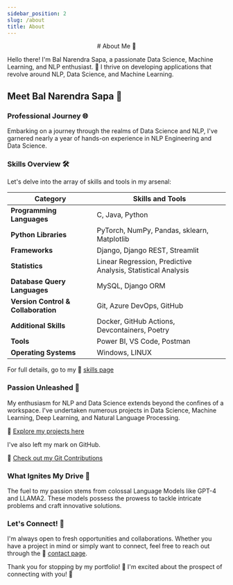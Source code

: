 ---
sidebar_position: 2
slug: /about
title: About
---
<center>
# About Me 👋
</center>

Hello there! I'm Bal Narendra Sapa, a passionate Data Science, Machine Learning, and NLP enthusiast. 🚀 I thrive on developing applications that revolve around NLP, Data Science, and Machine Learning.

## Meet Bal Narendra Sapa 🚀

### Professional Journey 🌐

Embarking on a journey through the realms of Data Science and NLP, I've garnered nearly a year of hands-on experience in NLP Engineering and Data Science.

### Skills Overview 🛠️

Let's delve into the array of skills and tools in my arsenal:

| **Category**                       | **Skills and Tools**                                         |
|------------------------------------|--------------------------------------------------------------|
| **Programming Languages**          | C, Java, Python                                              |
| **Python Libraries**               | PyTorch, NumPy, Pandas, sklearn, Matplotlib                  |
| **Frameworks**                     | Django, Django REST, Streamlit                               |
| **Statistics**                     | Linear Regression, Predictive Analysis, Statistical Analysis|
| **Database Query Languages**        | MySQL, Django ORM                                            |
| **Version Control & Collaboration** | Git, Azure DevOps, GitHub                                    |
| **Additional Skills**              | Docker, GitHub Actions, Devcontainers, Poetry                |
| **Tools**                          | Power BI, VS Code, Postman                                   |
| **Operating Systems**              | Windows, LINUX                                               |

For full details, go to my 🔗 [skills page](/portfolio/skills)

### Passion Unleashed 🌟

My enthusiasm for NLP and Data Science extends beyond the confines of a workspace. I've undertaken numerous projects in Data Science, Machine Learning, Deep Learning, and Natural Language Processing.

🔗 [Explore my projects here](/portfolio/projects)

I've also left my mark on GitHub.

🔗 [Check out my Git Contributions](/portfolio/git)

### What Ignites My Drive 🚀

The fuel to my passion stems from colossal Language Models like GPT-4 and LLAMA2. These models possess the prowess to tackle intricate problems and craft innovative solutions.

### Let's Connect! 🤝

I'm always open to fresh opportunities and collaborations. Whether you have a project in mind or simply want to connect, feel free to reach out through the 🔗 [contact page](/portfolio/contact).

Thank you for stopping by my portfolio! 🌟 I'm excited about the prospect of connecting with you! 🚀